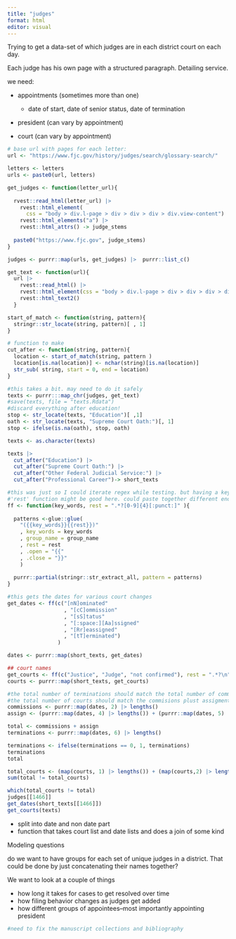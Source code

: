 ```yaml
---
title: "judges"
format: html
editor: visual
---
```


Trying to get a data-set of which judges are in each district court on each day.

Each judge has his own page with a structured paragraph. Detailing service.

we need:

-   appointments (sometimes more than one)

    -   date of start, date of senior status, date of termination

<!-- -->

-   president (can vary by appointment)

-   court (can vary by appointment)

```r

# base url with pages for each letter:
url <- "https://www.fjc.gov/history/judges/search/glossary-search/"

letters <- letters
urls <- paste0(url, letters)

get_judges <- function(letter_url){
  
  rvest::read_html(letter_url) |> 
    rvest::html_element(
      css = "body > div.l-page > div > div > div > div.view-content") |> 
    rvest::html_elements("a") |> 
    rvest::html_attrs() -> judge_stems
  
  paste0("https://www.fjc.gov", judge_stems)
}

judges <- purrr::map(urls, get_judges) |>  purrr::list_c()

get_text <- function(url){ 
  url |> 
    rvest::read_html() |> 
    rvest::html_element(css = "body > div.l-page > div > div > div > div") |> 
    rvest::html_text2()
  }

start_of_match <- function(string, pattern){
  stringr::str_locate(string, pattern)[ , 1]
}

# function to make 
cut_after <- function(string, pattern){
  location <- start_of_match(string, pattern ) 
  location[is.na(location)] <- nchar(string)[is.na(location)]
  str_sub( string, start = 0, end = location)
}

#this takes a bit. may need to do it safely
texts <- purrr:::map_chr(judges, get_text)
#save(texts, file = "texts.Rdata")
#discard everything after education!
stop <- str_locate(texts, "Education")[ ,1] 
oath <- str_locate(texts, "Supreme Court Oath:")[, 1]
stop <- ifelse(is.na(oath), stop, oath)

texts <- as.character(texts)

texts |> 
  cut_after("Education") |> 
  cut_after("Supreme Court Oath:") |> 
  cut_after("Other Federal Judicial Service:") |> 
  cut_after("Professional Career")-> short_texts

#this was just so I could iterate regex while testing. but having a keyword and
#'rest' function might be good here. could paste together different ends. 
ff <- function(key_words, rest = ".*?[0-9]{4}[:punct:]" ){
  
  patterns <-glue::glue(
    "({{key_words}}{{rest}})"
    , key_words = key_words
    , group_name = group_name
    , rest = rest
    , .open = "{{"
    , .close = "}}"
    )
  
  purrr::partial(stringr::str_extract_all, pattern = patterns)
}

#this gets the dates for various court changes 
get_dates <- ff(c("[nN]ominated"
                  , "[cC]ommission"
                  , "[sS]tatus"
                  , "[:space:][Aa]ssigned"
                  , "[Rr]eassigned"
                  , "[tT]erminated")
                )

dates <- purrr::map(short_texts, get_dates)

## court names 
get_courts <- ff(c("Justice", "Judge", "not confirmed"), rest = ".*?\n") 
courts <- purrr::map(short_texts, get_courts)

#the total number of terminations should match the total number of commissions and assignments 
#the total number of courts should match the commisions plust assigments for judges that are terminated
commissions <- purrr::map(dates, 2) |> lengths()
assign <- (purrr::map(dates, 4) |> lengths()) + (purrr::map(dates, 5) |> lengths()) 

total <- commissions + assign
terminations <- purrr::map(dates, 6) |> lengths()

terminations <- ifelse(terminations == 0, 1, terminations)
terminations
total

total_courts <- (map(courts, 1) |> lengths()) + (map(courts,2) |> lengths() ) 
sum(total != total_courts)

which(total_courts != total)
judges[[1466]]
get_dates(short_texts[[1466]])
get_courts(texts)

```

-   split into date and non date part
-   function that takes court list and date lists and does a join of some kind

Modeling questions

do we want to have groups for each set of unique judges in a district. That could be done by just concatenating their names together? 

We want to look at a couple of things

- how long it takes for cases to get resolved over time
- how filing behavior changes as judges get added 
- how different groups of appointees--most importantly appointing president






```r


#need to fix the manuscript collections and bibliography

```
